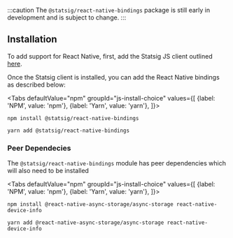 
:::caution
The `@statsig/react-native-bindings` package is still early in development and is subject to change.
:::

## Installation

To add support for React Native, first, add the Statsig JS client outlined [here](/client/javascript-sdk).

Once the Statsig client is installed, you can add the React Native bindings as described below:

<Tabs
  defaultValue="npm"
  groupId="js-install-choice"
  values={[
    {label: 'NPM', value: 'npm'},
    {label: 'Yarn', value: 'yarn'},
  ]}>

  <TabItem value="npm">

```shell
npm install @statsig/react-native-bindings
```

  </TabItem>
  <TabItem value="yarn">

```shell
yarn add @statsig/react-native-bindings
```

  </TabItem>
</Tabs>

### Peer Dependecies

The `@statsig/react-native-bindings` module has peer dependencies which will also need to be installed

<Tabs
  defaultValue="npm"
  groupId="js-install-choice"
  values={[
    {label: 'NPM', value: 'npm'},
    {label: 'Yarn', value: 'yarn'},
  ]}>

  <TabItem value="npm">

```shell
npm install @react-native-async-storage/async-storage react-native-device-info
```

  </TabItem>
  <TabItem value="yarn">

```shell
yarn add @react-native-async-storage/async-storage react-native-device-info
```

  </TabItem>
</Tabs>
